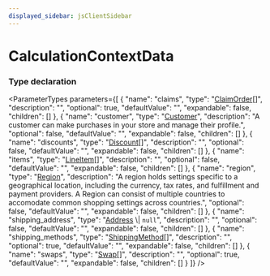 ```yaml
---
displayed_sidebar: jsClientSidebar
---
```



# CalculationContextData

### Type declaration

<ParameterTypes parameters={[
  {
    "name": "claims",
    "type": "[ClaimOrder](../classes/internal.ClaimOrder.mdx)[]",
    "description": "",
    "optional": true,
    "defaultValue": "",
    "expandable": false,
    "children": []
  },
  {
    "name": "customer",
    "type": "[Customer](../classes/internal.Customer.mdx)",
    "description": "A customer can make purchases in your store and manage their profile.",
    "optional": false,
    "defaultValue": "",
    "expandable": false,
    "children": []
  },
  {
    "name": "discounts",
    "type": "[Discount](../classes/internal.Discount-1.mdx)[]",
    "description": "",
    "optional": false,
    "defaultValue": "",
    "expandable": false,
    "children": []
  },
  {
    "name": "items",
    "type": "[LineItem](../classes/internal.LineItem.mdx)[]",
    "description": "",
    "optional": false,
    "defaultValue": "",
    "expandable": false,
    "children": []
  },
  {
    "name": "region",
    "type": "[Region](../classes/internal.Region.mdx)",
    "description": "A region holds settings specific to a geographical location, including the currency, tax rates, and fulfillment and payment providers. A Region can consist of multiple countries to accomodate common shopping settings across countries.",
    "optional": false,
    "defaultValue": "",
    "expandable": false,
    "children": []
  },
  {
    "name": "shipping_address",
    "type": "[Address](../classes/internal.Address.mdx) \\| ``null``",
    "description": "",
    "optional": false,
    "defaultValue": "",
    "expandable": false,
    "children": []
  },
  {
    "name": "shipping_methods",
    "type": "[ShippingMethod](../classes/internal.ShippingMethod-4.mdx)[]",
    "description": "",
    "optional": true,
    "defaultValue": "",
    "expandable": false,
    "children": []
  },
  {
    "name": "swaps",
    "type": "[Swap](../classes/internal.Swap.mdx)[]",
    "description": "",
    "optional": true,
    "defaultValue": "",
    "expandable": false,
    "children": []
  }
]} />
